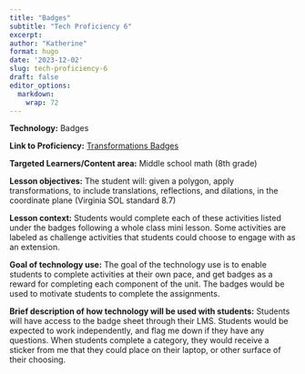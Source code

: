 ```yaml
---
title: "Badges"
subtitle: "Tech Proficiency 6"
excerpt: 
author: "Katherine"
format: hugo
date: '2023-12-02'
slug: tech-proficiency-6
draft: false
editor_options: 
  markdown: 
    wrap: 72
---
```


**Technology:** Badges 

**Link to Proficiency:** [Transformations
Badges](https://docs.google.com/document/d/1nVFhCbki2Hc7Kx9WqlfPyAf9zTOu9pG60z7pJxbt5lo/edit?usp=sharing)

**Targeted Learners/Content area:** Middle school math (8th grade)

**Lesson objectives:** The student will: given a polygon, apply
transformations, to include translations, reflections, and dilations, in
the coordinate plane (Virginia SOL standard 8.7)

**Lesson context:** Students would complete each of these activities
listed under the badges following a whole class mini lesson. Some
activities are labeled as challenge activities that students could
choose to engage with as an extension. 

**Goal of technology use:** The goal of the technology use is to enable
students to complete activities at their own pace, and get badges as a
reward for completing each component of the unit. The badges would be
used to motivate students to complete the assignments.

**Brief description of how technology will be used with students:**
Students will have access to the badge sheet through their LMS. Students
would be expected to work independently, and flag me down if they have
any questions. When students complete a category, they would receive a
sticker from me that they could place on their laptop, or other surface
of their choosing. 
